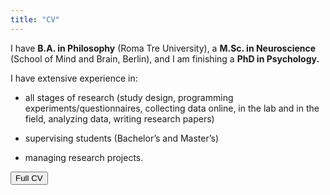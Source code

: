 ```yaml
---
title: "CV"
---
```


I have **B.A. in Philosophy** (Roma Tre University), a **M.Sc. in Neuroscience** (School of Mind and Brain, Berlin), and I am finishing a **PhD in Psychology.**

I have extensive experience in:

-   all stages of research (study design, programming experiments/questionnaires, collecting data online, in the lab and in the field, analyzing data, writing research papers)

-   supervising students (Bachelor's and Master's)

-   managing research projects.

<a href="cv_2023_long_pubs_AG.pdf" download="cv_2023_AG.pdf"> <button type="button" class="btn btn-primary">Full CV</button> </a>

